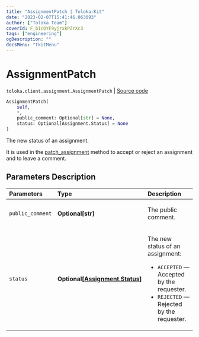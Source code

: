 ```yaml
---
title: "AssignmentPatch | Toloka-Kit"
date: "2023-02-07T15:41:46.063093"
author: ["Toloka Team"]
coverId: F_bIcOYF9yjrxkPZrXc3
tags: ["engineering"]
ogDescription: ""
docsMenu: "tkitMenu"
---
```


# AssignmentPatch
`toloka.client.assignment.AssignmentPatch` | [Source code](https://github.com/Toloka/toloka-kit/blob/v1.1.3/src/client/assignment.py#L110)

```python
AssignmentPatch(
    self,
    *,
    public_comment: Optional[str] = None,
    status: Optional[Assignment.Status] = None
)
```

The new status of an assignment.

It is used in the [patch_assignment](/docs-new/toloka-kit/reference/toloka.client.TolokaClient.patch_assignment) method to accept or reject an assignment and to leave a comment.

## Parameters Description

| Parameters | Type | Description |
| :----------| :----| :-----------|
`public_comment`|**Optional\[str\]**|<p>The public comment.</p>
`status`|**Optional\[[Assignment.Status](/docs-new/toloka-kit/reference/toloka.client.assignment.Assignment.Status)\]**|<p>The new status of an assignment:</p> <ul> <li>`ACCEPTED` — Accepted by the requester.</li> <li>`REJECTED` — Rejected by the requester.</li> </ul>
